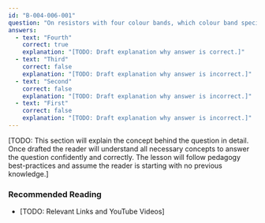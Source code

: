 ```yaml
---
id: "B-004-006-001"
question: "On resistors with four colour bands, which colour band specifies the tolerance?"
answers:
  - text: "Fourth"
    correct: true
    explanation: "[TODO: Draft explanation why answer is correct.]"
  - text: "Third"
    correct: false
    explanation: "[TODO: Draft explanation why answer is incorrect.]"
  - text: "Second"
    correct: false
    explanation: "[TODO: Draft explanation why answer is incorrect.]"
  - text: "First"
    correct: false
    explanation: "[TODO: Draft explanation why answer is incorrect.]"
---
```


[TODO: This section will explain the concept behind the question in detail. Once drafted the reader will understand all necessary concepts to answer the question confidently and correctly. The lesson will follow pedagogy best-practices and assume the reader is starting with no previous knowledge.]

### Recommended Reading

- [TODO: Relevant Links and YouTube Videos]
